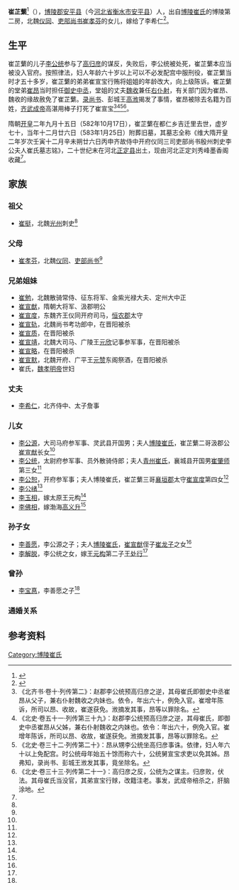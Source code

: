 '''崔芷蘩'''<ref name=autogenerated1>{{Cite book | author = 王其祎，周晓薇编著；王庆卫，樊波助理；毛汉光，耿慧玲顾问 | title = 《隋代墓志铭汇考 1》| location = 北京市 | publisher =  线装书局  | date =2007年10月 | pages =31-33 |ISBN =978-7-80106-588-9 | accessdate = 2014-07-26 | url = | language= zh-hant| quote = }}</ref>（{{bd|513年||582年|10月17日|}}），[[博陵郡|博陵郡]][[安平县|安平县]]（今[[河北省|河北省]][[衡水市|衡水市]][[安平县|安平县]]）人，出自[[博陵崔氏|博陵崔氏]]的博陵第二房，北魏[[仪同|仪同]]、[[吏部尚书|吏部尚书]][[崔孝芬|崔孝芬]]的女儿，嫁给了李希仁<ref>{{Cite book | author = 赵超 | title = 《汉魏南北朝墓志汇编》 | location =天津市 | publisher = 天津古籍出版社  | date =2008-07-01 | pages =328-332 |ISBN =9787806965030| accessdate = 2013-10-03 | url = | language= zh-hant| quote = }}</ref>。

==生平==
崔芷蘩的儿子[[李公统|李公统]]参与了[[高归彦|高归彦]]的谋反，失败后，李公统被处死，崔芷蘩本应当被没入官府。按照律法，妇人年龄六十岁以上可以不必发配宫中服刑役，崔芷蘩当时才五十多岁，崔芷蘩的弟弟崔宣宝行贿将姐姐的年龄改大，向上级陈诉。崔芷蘩的堂弟[[崔昂|崔昂]]当时担任[[御史中丞|御史中丞]]，堂姐的丈夫[[魏收|魏收]]兼任[[右仆射|右仆射]]，有关部门因为崔昂、魏收的缘故赦免了崔芷蘩。[[录尚书|录尚书]]、彭城王[[高浟|高浟]]揭发了事情，崔昂被除去名籍为百姓，[[齐武成帝|齐武成帝]]高湛用棒子打死了崔宣宝<ref>《北齐书·卷十·列传第二》：赵郡李公统预高归彦之逆，其母崔氏即御史中丞崔昂从父子，兼右仆射魏收之内妹也。依令，年出六十，例免入官。崔增年陈诉，所司以昂、收故，崔遂获免。浟摘发其事，昂等以罪除名。</ref><ref>《北史·卷五十一·列传第三十九》：赵郡李公统预高归彦之逆，其母崔氏，即御史中丞崔昂从父姊，兼右仆射魏收之内妹也。依令：年出六十，例免入官。崔增年陈诉，所司以昂、收故，崔遂获免。浟摘发其事，昂等以罪除名。</ref><ref>《北史·卷三十二·列传第二十》：昂从甥李公统坐高归彦事诛。依律，妇人年六十以上免配宫。时公统母年始五十馀而称六十，公统舅宣宝求吏以免其姊。昂弗知，录尚书、彭城王浟发其事，竟坐除名。</ref><ref>《北史·卷三十三·列传第二十一》：高归彦之反，公统为之谋主。归彦败，伏法。其母崔氏当没官，其弟宣宝行赇，改籍注老。事发，武成帝棓杀之，肝脑涂地。</ref>。

隋朝[[开皇|开皇]]二年九月十五日（582年10月17日），崔芷蘩在都仁乡吉迁里去世，虚岁七十，当年十二月廿六日（583年1月25日）附葬旧墓，其墓志全称《维大隋开皇二年岁次壬寅十二月辛未朔廿六日丙申齐故侍中开府仪同三司吏部尚书殷州刺史李公夫人崔氏墓志铭》，二十世纪末在河北[[正定县|正定县]]出土，现由河北正定刘秀峰墨香阁收藏<ref name=autogenerated1 />。

==家族==
{{main|博陵第二房世系图}}

===祖父===
*[[崔挺|崔挺]]，北魏[[光州_(山东)|光州]]刺史<ref name=autogenerated1 />

===父母===
*[[崔孝芬|崔孝芬]]，北魏[[仪同|仪同]]、[[吏部尚书|吏部尚书]]<ref name=autogenerated1 />

===兄弟姐妹===
*[[崔勉|崔勉]]，北魏散骑常侍、征东将军、金紫光禄大夫、定州大中正
*[[崔宣猷|崔宣猷]]，隋朝大将军、汲郡明公
*[[崔宣度|崔宣度]]，东魏齐王仪同开府司马，[[恒农郡|恒农郡]]太守
*[[崔宣轨|崔宣轨]]，北魏尚书考功郎中，在晋阳被杀	
*[[崔宣质|崔宣质]]，在晋阳被杀		
*[[崔宣靖|崔宣靖]]，北魏大司马、广陵王[[元欣|元欣]]记事参军事，在晋阳被杀		
*[[崔宣略|崔宣略]]，在晋阳被杀		
*[[崔宣默|崔宣默]]，北魏开府、广平王[[元赞|元赞]]东阁祭酒，在晋阳被杀	
*崔氏，[[魏孝明帝|魏孝明帝]]世妇

===丈夫===
*[[李希仁|李希仁]]，北齐侍中、太子詹事

===儿女===
*[[李公源|李公源]]，大司马府参军事、灵武县开国男；夫人[[博陵崔氏|博陵崔氏]]，崔芷蘩二哥汲郡公[[崔宣猷|崔宣猷]]长女<ref name=autogenerated1 />
*[[李公统|李公统]]，太尉府参军事、员外散骑侍郎；夫人[[青州崔氏|青州崔氏]]，襄城县开国男[[崔肇师|崔肇师]]第三女<ref name=autogenerated1 />
*[[李公恕|李公恕]]，开府参军事；夫人博陵崔氏，崔芷蘩三哥[[襄垣郡|襄垣郡]]太守[[崔宣度|崔宣度]]第四女<ref name=autogenerated1 />
*[[李公绪|李公绪]]<ref name=autogenerated1 />
*[[李玉相|李玉相]]，嫁太原王元构<ref name=autogenerated1 />
*[[李佛相|李佛相]]，嫁渤海[[高义升|高义升]]<ref name=autogenerated1 />

===孙子女===
*[[李善愿|李善愿]]，李公源之子；夫人[[博陵崔氏|博陵崔氏]]，[[崔宣猷|崔宣猷]]侄子[[崔龙子|崔龙子]]之女<ref name=autogenerated1 />
*[[李解脱|李解脱]]，李公统之女，嫁[[王元构|王元构]]第二子[[王处行|王处行]]<ref name=autogenerated1 />

===曾孙===
*[[李宝惪|李宝惪]]，李善愿之子<ref name=autogenerated1 />

===通婚关系===
<center>
{{chart/start}}
{{chart | | | | | | | | | | | | | | | | | Xf |Xf=[[崔孝芬|崔孝芬]]}}
{{chart | |,|-|-|-|v|-|-|-|-|-|-|-|-|-|-|-|+|-|-|-|-|-|-|-|-|-|-|-|-|-|-|-|-|-|-|-|.| }}
{{chart | Mi | | Xy | | | | | | | | | | Zf |v| Xr | | | | | | | | | | | | | | Xd |Mi=[[崔勉|崔勉]]|Xy=[[崔宣猷|崔宣猷]]|Zf=崔芷蘩|Xr=[[李希仁|李希仁]]|Xd=[[崔宣度|崔宣度]]}}
{{chart | |L|~|~|~|t|~|~|~|~|~|~|~|~|~|~|~|~|~|t|~|~|~|~|~|~|~|~|~|~|~|~|~|~|~|~|7|!}}
{{chart | | | | | |!| | | |,|-|-|-|v|-|-|-|v|-|^|-|v|-|-|-|v|-|-|-|.| | | |,|-|-|*|(}}
{{chart | | | | | Cs |v| Gy | | Gt | | Gx | | Yx | | Fx | | Gs |-| Cs | | Lz |Cs=[[博陵崔氏|博陵崔氏]]|Gy=[[李公源|李公源]]|Gs=[[李公恕|李公恕]]|Gt=[[李公统|李公统]]|Gx=[[李公绪|李公绪]]|Yx=[[李玉相|李玉相]]|Fx=[[李佛相|李佛相]]|Lz=[[崔龙子|崔龙子]]}}
{{chart | | | | | | | |!| | | | | | | | | | | | | | | | | | | | | | | | | | | | | |!}}
{{chart | | | | | | | Sy |-|-|-|-|-|-|-|-|-|-|-|-|-|v|-|-|-|-|-|-|-|-|-|-|-|-|-| Cs |Sy=[[李善愿|李善愿]]|Cs=[[博陵崔氏|博陵崔氏]]}}
{{chart | | | | | | | | | | | | | | | | | | | | | | |!}}
{{chart | | | | | | | | | | | | | | | | | | | | | | Bd |Bd=[[李宝惪|李宝惪]]}}
{{chart/end}}
</center>

==参考资料==
{{reflist}}

[[Category:博陵崔氏|Category:博陵崔氏]]